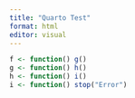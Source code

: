 ```yaml
---
title: "Quarto Test"
format: html
editor: visual
---
```


```r
f <- function() g()
g <- function() h()
h <- function() i()
i <- function() stop("Error")
```
